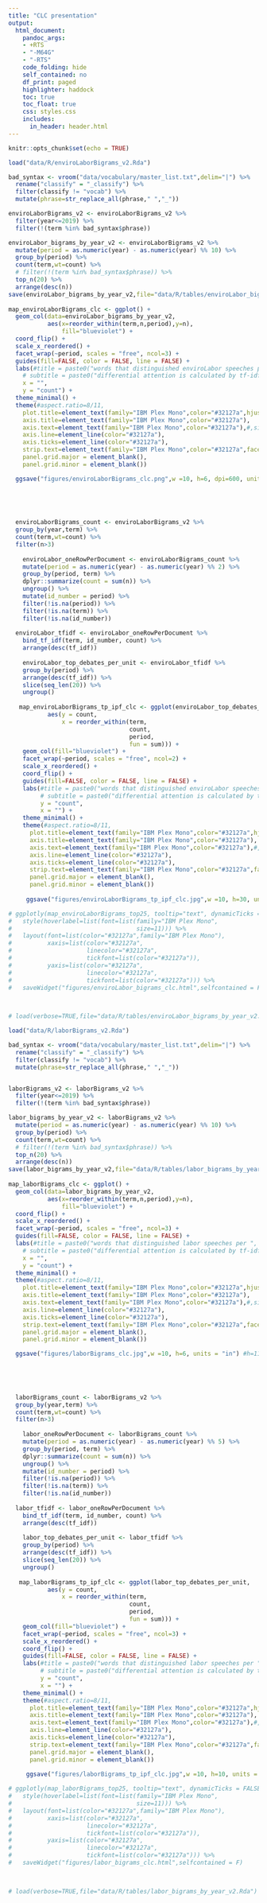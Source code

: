 ```yaml
---
title: "CLC presentation"
output:
  html_document:
    pandoc_args:
    - +RTS
    - "-M64G"
    - "-RTS"
    code_folding: hide
    self_contained: no
    df_print: paged
    highlighter: haddock
    toc: true
    toc_float: true
    css: styles.css
    includes:
      in_header: header.html
---
```


```r
knitr::opts_chunk$set(echo = TRUE)
```

```r

load("data/R/enviroLaborBigrams_v2.Rda")

bad_syntax <- vroom("data/vocabulary/master_list.txt",delim="|") %>%
  rename("classify" = "_classify") %>%
  filter(classify != "vocab") %>%
  mutate(phrase=str_replace_all(phrase," ","_"))

enviroLaborBigrams_v2 <- enviroLaborBigrams_v2 %>%
  filter(year<=2019) %>%
  filter(!(term %in% bad_syntax$phrase))

enviroLabor_bigrams_by_year_v2 <- enviroLaborBigrams_v2 %>%
  mutate(period = as.numeric(year) - as.numeric(year) %% 10) %>%
  group_by(period) %>%
  count(term,wt=count) %>%
  # filter(!(term %in% bad_syntax$phrase)) %>%
  top_n(20) %>%
  arrange(desc(n))
save(enviroLabor_bigrams_by_year_v2,file="data/R/tables/enviroLabor_bigrams_by_year_v2.Rda")
               
map_enviroLaborBigrams_clc <- ggplot() +
  geom_col(data=enviroLabor_bigrams_by_year_v2,
           aes(x=reorder_within(term,n,period),y=n),
               fill="blueviolet") +
  coord_flip() +
  scale_x_reordered() +
  facet_wrap(~period, scales = "free", ncol=3) +
  guides(fill=FALSE, color = FALSE, line = FALSE) +
  labs(#title = paste0("words that distinguished enviroLabor speeches per ", yrs, "-yr period"),
    # subtitle = paste0("differential attention is calculated by tf-idf, using temporal period (", yrs, " yr) as the 'document'"),
    x = "",
    y = "count") +
  theme_minimal() +
  theme(#aspect.ratio=8/11,
    plot.title=element_text(family="IBM Plex Mono",color="#32127a",hjust=0.5,size=12,face="bold"),
    axis.title=element_text(family="IBM Plex Mono",color="#32127a"),
    axis.text=element_text(family="IBM Plex Mono",color="#32127a"),#,size=10),
    axis.line=element_line(color="#32127a"),
    axis.ticks=element_line(color="#32127a"),
    strip.text=element_text(family="IBM Plex Mono",color="#32127a",face="bold"),
    panel.grid.major = element_blank(),
    panel.grid.minor = element_blank())

  ggsave("figures/enviroLaborBigrams_clc.png",w =10, h=6, dpi=600, units = "in") #h=11,


  
  
  
  enviroLaborBigrams_count <- enviroLaborBigrams_v2 %>%
  group_by(year,term) %>%
  count(term,wt=count) %>%
  filter(n>3)
  
    enviroLabor_oneRowPerDocument <- enviroLaborBigrams_count %>%
    mutate(period = as.numeric(year) - as.numeric(year) %% 2) %>%
    group_by(period, term) %>%
    dplyr::summarize(count = sum(n)) %>%
    ungroup() %>%
    mutate(id_number = period) %>%
    filter(!is.na(period)) %>%
    filter(!is.na(term)) %>%
    filter(!is.na(id_number))
  
  enviroLabor_tfidf <- enviroLabor_oneRowPerDocument %>%
    bind_tf_idf(term, id_number, count) %>%
    arrange(desc(tf_idf))
  
    enviroLabor_top_debates_per_unit <- enviroLabor_tfidf %>%
    group_by(period) %>%
    arrange(desc(tf_idf)) %>%
    slice(seq_len(20)) %>%
    ungroup() 
  
   map_enviroLaborBigrams_tp_ipf_clc <- ggplot(enviroLabor_top_debates_per_unit,
           aes(y = count,
               x = reorder_within(term, 
                                  count, 
                                  period, 
                                  fun = sum))) +
    geom_col(fill="blueviolet") +
    facet_wrap(~period, scales = "free", ncol=2) +
    scale_x_reordered() +
    coord_flip() +
    guides(fill=FALSE, color = FALSE, line = FALSE) +
    labs(#title = paste0("words that distinguished enviroLabor speeches per ", yrs, "-yr period"),
         # subtitle = paste0("differential attention is calculated by tf-idf, using temporal period (", yrs, " yr) as the 'document'"),
         y = "count",
         x = "") +
    theme_minimal() +
    theme(#aspect.ratio=8/11,
      plot.title=element_text(family="IBM Plex Mono",color="#32127a",hjust=0.5,size=12,face="bold"),
      axis.title=element_text(family="IBM Plex Mono",color="#32127a"),
      axis.text=element_text(family="IBM Plex Mono",color="#32127a"),#,size=10),
      axis.line=element_line(color="#32127a"),
      axis.ticks=element_line(color="#32127a"),
      strip.text=element_text(family="IBM Plex Mono",color="#32127a",face="bold"),
      panel.grid.major = element_blank(),
      panel.grid.minor = element_blank())
   
     ggsave("figures/enviroLaborBigrams_tp_ipf_clc.jpg",w =10, h=30, units = "in") #h=11,

# ggplotly(map_enviroLaborBigrams_top25, tooltip="text", dynamicTicks = FALSE) %>%
#   style(hoverlabel=list(font=list(family="IBM Plex Mono",
#                                   size=11))) %>%
#   layout(font=list(color="#32127a",family="IBM Plex Mono"),
#          xaxis=list(color="#32127a",
#                     linecolor="#32127a",
#                     tickfont=list(color="#32127a")),
#          yaxis=list(color="#32127a",
#                     linecolor="#32127a",
#                     tickfont=list(color="#32127a"))) %>%
#   saveWidget("figures/enviroLabor_bigrams_clc.html",selfcontained = F)
  


# load(verbose=TRUE,file="data/R/tables/enviroLabor_bigrams_by_year_v2.Rda")

```

```r

load("data/R/laborBigrams_v2.Rda")

bad_syntax <- vroom("data/vocabulary/master_list.txt",delim="|") %>%
  rename("classify" = "_classify") %>%
  filter(classify != "vocab") %>%
  mutate(phrase=str_replace_all(phrase," ","_"))


laborBigrams_v2 <- laborBigrams_v2 %>%
  filter(year<=2019) %>%
  filter(!(term %in% bad_syntax$phrase))

labor_bigrams_by_year_v2 <- laborBigrams_v2 %>%
  mutate(period = as.numeric(year) - as.numeric(year) %% 10) %>%
  group_by(period) %>%
  count(term,wt=count) %>%
  # filter(!(term %in% bad_syntax$phrase)) %>%
  top_n(20) %>%
  arrange(desc(n))
save(labor_bigrams_by_year_v2,file="data/R/tables/labor_bigrams_by_year_v2.Rda")
               
map_laborBigrams_clc <- ggplot() +
  geom_col(data=labor_bigrams_by_year_v2,
           aes(x=reorder_within(term,n,period),y=n),
               fill="blueviolet") +
  coord_flip() +
  scale_x_reordered() +
  facet_wrap(~period, scales = "free", ncol=3) +
  guides(fill=FALSE, color = FALSE, line = FALSE) +
  labs(#title = paste0("words that distinguished labor speeches per ", yrs, "-yr period"),
    # subtitle = paste0("differential attention is calculated by tf-idf, using temporal period (", yrs, " yr) as the 'document'"),
    x = "",
    y = "count") +
  theme_minimal() +
  theme(#aspect.ratio=8/11,
    plot.title=element_text(family="IBM Plex Mono",color="#32127a",hjust=0.5,size=12,face="bold"),
    axis.title=element_text(family="IBM Plex Mono",color="#32127a"),
    axis.text=element_text(family="IBM Plex Mono",color="#32127a"),#,size=10),
    axis.line=element_line(color="#32127a"),
    axis.ticks=element_line(color="#32127a"),
    strip.text=element_text(family="IBM Plex Mono",color="#32127a",face="bold"),
    panel.grid.major = element_blank(),
    panel.grid.minor = element_blank())

  ggsave("figures/laborBigrams_clc.jpg",w =10, h=6, units = "in") #h=11,


  
  
  
  laborBigrams_count <- laborBigrams_v2 %>%
  group_by(year,term) %>%
  count(term,wt=count) %>%
  filter(n>3)
  
    labor_oneRowPerDocument <- laborBigrams_count %>%
    mutate(period = as.numeric(year) - as.numeric(year) %% 5) %>%
    group_by(period, term) %>%
    dplyr::summarize(count = sum(n)) %>%
    ungroup() %>%
    mutate(id_number = period) %>%
    filter(!is.na(period)) %>%
    filter(!is.na(term)) %>%
    filter(!is.na(id_number))
  
  labor_tfidf <- labor_oneRowPerDocument %>%
    bind_tf_idf(term, id_number, count) %>%
    arrange(desc(tf_idf))
  
    labor_top_debates_per_unit <- labor_tfidf %>%
    group_by(period) %>%
    arrange(desc(tf_idf)) %>%
    slice(seq_len(20)) %>%
    ungroup() 
  
   map_laborBigrams_tp_ipf_clc <- ggplot(labor_top_debates_per_unit,
           aes(y = count,
               x = reorder_within(term, 
                                  count, 
                                  period, 
                                  fun = sum))) +
    geom_col(fill="blueviolet") +
    facet_wrap(~period, scales = "free", ncol=3) +
    scale_x_reordered() +
    coord_flip() +
    guides(fill=FALSE, color = FALSE, line = FALSE) +
    labs(#title = paste0("words that distinguished labor speeches per ", yrs, "-yr period"),
         # subtitle = paste0("differential attention is calculated by tf-idf, using temporal period (", yrs, " yr) as the 'document'"),
         y = "count",
         x = "") +
    theme_minimal() +
    theme(#aspect.ratio=8/11,
      plot.title=element_text(family="IBM Plex Mono",color="#32127a",hjust=0.5,size=12,face="bold"),
      axis.title=element_text(family="IBM Plex Mono",color="#32127a"),
      axis.text=element_text(family="IBM Plex Mono",color="#32127a"),#,size=10),
      axis.line=element_line(color="#32127a"),
      axis.ticks=element_line(color="#32127a"),
      strip.text=element_text(family="IBM Plex Mono",color="#32127a",face="bold"),
      panel.grid.major = element_blank(),
      panel.grid.minor = element_blank())
   
     ggsave("figures/laborBigrams_tp_ipf_clc.jpg",w =10, h=10, units = "in") #h=11,

# ggplotly(map_laborBigrams_top25, tooltip="text", dynamicTicks = FALSE) %>%
#   style(hoverlabel=list(font=list(family="IBM Plex Mono",
#                                   size=11))) %>%
#   layout(font=list(color="#32127a",family="IBM Plex Mono"),
#          xaxis=list(color="#32127a",
#                     linecolor="#32127a",
#                     tickfont=list(color="#32127a")),
#          yaxis=list(color="#32127a",
#                     linecolor="#32127a",
#                     tickfont=list(color="#32127a"))) %>%
#   saveWidget("figures/labor_bigrams_clc.html",selfcontained = F)
  


# load(verbose=TRUE,file="data/R/tables/labor_bigrams_by_year_v2.Rda")

```